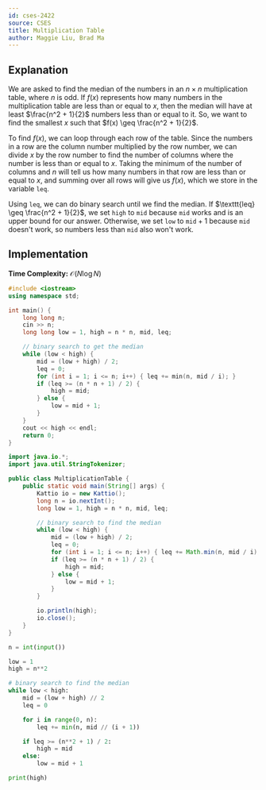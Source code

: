 ```yaml
---
id: cses-2422
source: CSES
title: Multiplication Table
author: Maggie Liu, Brad Ma
---
```


## Explanation

We are asked to find the median of the numbers in an $n \times n$ multiplication
table, where $n$ is odd. If $f(x)$ represents how many numbers in the
multiplication table are less than or equal to $x$, then the median will have at
least $\frac{n^2 + 1}{2}$ numbers less than or equal to it. So, we want to find
the smallest $x$ such that $f(x) \geq \frac{n^2 + 1}{2}$.

To find $f(x)$, we can loop through each row of the table. Since the numbers in
a row are the column number multiplied by the row number, we can divide $x$ by
the row number to find the number of columns where the number is less than or
equal to $x$. Taking the minimum of the number of columns and $n$ will tell us
how many numbers in that row are less than or equal to $x$, and summing over all
rows will give us $f(x)$, which we store in the variable $\texttt{leq}$.

Using $\texttt{leq}$, we can do binary search until we find the median. If
$\texttt{leq} \geq \frac{n^2 + 1}{2}$, we set $\texttt{high}$ to $\texttt{mid}$
because $\texttt{mid}$ works and is an upper bound for our answer. Otherwise, we
set $\texttt{low}$ to $\texttt{mid} + 1$ because $\texttt{mid}$ doesn't work, so
numbers less than $\texttt{mid}$ also won't work.

## Implementation

**Time Complexity:** $\mathcal{O}(N\log N)$

<LanguageSection>
<CPPSection>

```cpp
#include <iostream>
using namespace std;

int main() {
	long long n;
	cin >> n;
	long long low = 1, high = n * n, mid, leq;

	// binary search to get the median
	while (low < high) {
		mid = (low + high) / 2;
		leq = 0;
		for (int i = 1; i <= n; i++) { leq += min(n, mid / i); }
		if (leq >= (n * n + 1) / 2) {
			high = mid;
		} else {
			low = mid + 1;
		}
	}
	cout << high << endl;
	return 0;
}
```

</CPPSection>

<JavaSection>

```java
import java.io.*;
import java.util.StringTokenizer;

public class MultiplicationTable {
	public static void main(String[] args) {
		Kattio io = new Kattio();
		long n = io.nextInt();
		long low = 1, high = n * n, mid, leq;

		// binary search to find the median
		while (low < high) {
			mid = (low + high) / 2;
			leq = 0;
			for (int i = 1; i <= n; i++) { leq += Math.min(n, mid / i); }
			if (leq >= (n * n + 1) / 2) {
				high = mid;
			} else {
				low = mid + 1;
			}
		}

		io.println(high);
		io.close();
	}
}
```

</JavaSection>
<PySection>

```py
n = int(input())

low = 1
high = n**2

# binary search to find the median
while low < high:
	mid = (low + high) // 2
	leq = 0

	for i in range(0, n):
		leq += min(n, mid // (i + 1))

	if leq >= (n**2 + 1) / 2:
		high = mid
	else:
		low = mid + 1

print(high)
```

</PySection>
</LanguageSection>

